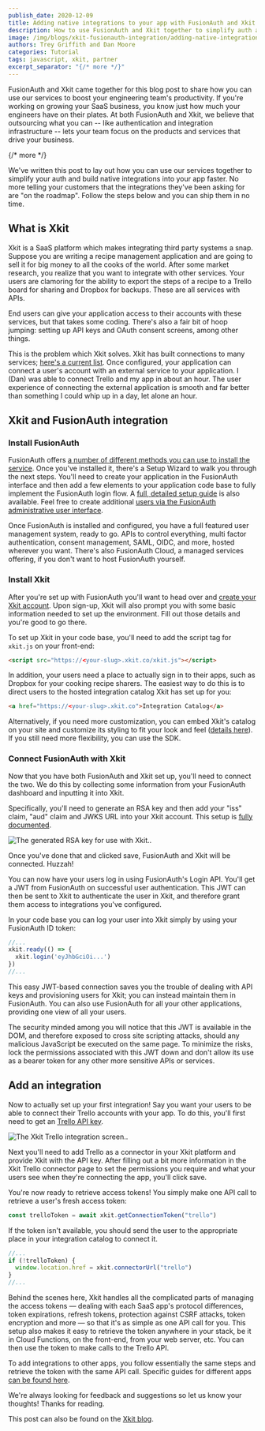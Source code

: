 ```yaml
---
publish_date: 2020-12-09 
title: Adding native integrations to your app with FusionAuth and Xkit
description: How to use FusionAuth and Xkit together to simplify auth and integration development.
image: /img/blogs/xkit-fusionauth-integration/adding-native-integrations-to-your-app-with-fusionauth-and-xkit-header-image.png
authors: Trey Griffith and Dan Moore
categories: Tutorial
tags: javascript, xkit, partner
excerpt_separator: "{/* more */}"
---
```


FusionAuth and Xkit came together for this blog post to share how you can use our services to boost your engineering team's productivity. If you're working on growing your SaaS business, you know just how much your engineers have on their plates. At both FusionAuth and Xkit, we believe that outsourcing what you can -- like authentication and integration infrastructure -- lets your team focus on the products and services that drive your business.

{/* more */}

We've written this post to lay out how you can use our services together to simplify your auth and build native integrations into your app faster. No more telling your customers that the integrations they've been asking for are "on the roadmap". Follow the steps below and you can ship them in no time.


## What is Xkit

Xkit is a SaaS platform which makes integrating third party systems a snap. Suppose you are writing a recipe management application and are going to sell it for big money to all the cooks of the world. After some market research, you realize that you want to integrate with other services. Your users are clamoring for the ability to export the steps of a recipe to a Trello board for sharing and Dropbox for backups. These are all services with APIs. 

End users can give your application access to their accounts with these services, but that takes some coding. There's also a fair bit of hoop jumping: setting up API keys and OAuth consent screens, among other things.

This is the problem which Xkit solves. Xkit has built connections to many services; [here's a current list](https://docs.xkit.co/docs/connecting-with-apps-overview). Once configured, your application can connect a user's account with an external service to your application. I (Dan) was able to connect Trello and my app in about an hour. The user experience of connecting the external application is smooth and far better than something I could whip up in a day, let alone an hour.

## Xkit and FusionAuth integration

### Install FusionAuth

FusionAuth offers [a number of different methods you can use to install the service](/docs/get-started/download-and-install). Once you've installed it, there's a Setup Wizard to walk you through the next steps. You'll need to create your application in the FusionAuth interface and then add a few elements to your application code base to fully implement the FusionAuth login flow. A [full, detailed setup guide](/docs/v1/tech/5-minute-setup-guide) is also available. Feel free to create additional [users via the FusionAuth administrative user interface](/docs/v1/tech/core-concepts/users).

Once FusionAuth is installed and configured, you have a full featured user management system, ready to go. APIs to control everything, multi factor authentication, consent management, SAML, OIDC, and more, hosted wherever you want. There's also FusionAuth Cloud, a managed services offering, if you don't want to host FusionAuth yourself.

### Install Xkit

After you're set up with FusionAuth you'll want to head over and [create your Xkit account](https://app.xkit.co/sign-up). Upon sign-up, Xkit will also prompt you with some basic information needed to set up the environment. Fill out those details and you're good to go there.

To set up Xkit in your code base, you'll need to add the script tag for `xkit.js` on your front-end:

```html
<script src="https://<your-slug>.xkit.co/xkit.js"></script>
```

In addition, your users need a place to actually sign in to their apps, such as Dropbox for your cooking recipe sharers. The easiest way to do this is to direct users to the hosted integration catalog Xkit has set up for you:

```html
<a href="https://<your-slug>.xkit.co">Integration Catalog</a>
```
Alternatively, if you need more customization, you can embed Xkit's catalog on your site and customize its styling to fit your look and feel ([details here](https://docs.xkit.co/docs/self-hosted-catalog)). If you still need more flexibility, you can use the SDK.

### Connect FusionAuth with Xkit

Now that you have both FusionAuth and Xkit set up, you'll need to connect the two. We do this by collecting some information from your FusionAuth dashboard and inputting it into Xkit. 

Specifically, you'll need to generate an RSA key and then add your "iss" claim, "aud" claim and JWKS URL into your Xkit account. This setup is [fully documented](https://docs.xkit.co/docs/fusionauth).

![The generated RSA key for use with Xkit..](/img/blogs/xkit-fusionauth-integration/rsa-keypair.png)

Once you've done that and clicked save, FusionAuth and Xkit will be connected. Huzzah!

You can now have your users log in using FusionAuth's Login API. You'll get a JWT from FusionAuth on successful user authentication. This JWT can then be sent to Xkit to authenticate the user in Xkit, and therefore grant them access to integrations you've configured.

In your code base you can log your user into Xkit simply by using your FusionAuth ID token: 

```javascript
//...
xkit.ready(() => {
  xkit.login('eyJhbGciOi...')
})
//...
```
						
This easy JWT-based connection saves you the trouble of dealing with API keys and provisioning users for Xkit; you can instead maintain them in FusionAuth. You can also use FusionAuth for all your other applications, providing one view of all your users.
						
The security minded among you will notice that this JWT is available in the DOM, and therefore exposed to cross site scripting attacks, should any malicious JavaScript be executed on the same page. To minimize the risks, lock the permissions associated with this JWT down and don't allow its use as a bearer token for any other more sensitive APIs or services. 

## Add an integration

Now to actually set up your first integration! Say you want your users to be able to connect their Trello accounts with your app. To do this, you'll first need to get an [Trello API key](https://trello.com/app-key).

![The Xkit Trello integration screen..](/img/blogs/xkit-fusionauth-integration/xkit-trello-screenshot.png)

Next you'll need to add Trello as a connector in your Xkit platform and provide Xkit with the API key. After filling out a bit more information in the Xkit Trello connector page to set the permissions you require and what your users see when they're connecting the app, you'll click save. 

You're now ready to retrieve access tokens! You simply make one API call to retrieve a user's fresh access token:

```javascript
const trelloToken = await xkit.getConnectionToken("trello")
```

If the token isn't available, you should send the user to the appropriate place in your integration catalog to connect it.

```javascript
//...
if (!trelloToken) {
  window.location.href = xkit.connectorUrl("trello")
}
//...
```

Behind the scenes here, Xkit handles all the complicated parts of managing the access tokens — dealing with each SaaS app's protocol differences, token expirations, refresh tokens, protection against CSRF attacks, token encryption and more — so that it's as simple as one API call for you. This setup also makes it easy to retrieve the token anywhere in your stack, be it in Cloud Functions, on the front-end, from your web server, etc. You can then use the token to make calls to the Trello API.

To add integrations to other apps, you follow essentially the same steps and retrieve the token with the same API call. Specific guides for different apps [can be found here](https://docs.xkit.co/docs/connecting-with-apps-overview).

We're always looking for feedback and suggestions so let us know your thoughts! Thanks for reading.

This post can also be found on the [Xkit blog](https://xkit.co/post/adding-native-integrations-to-your-app-with-xkit-and-fusionauth).
